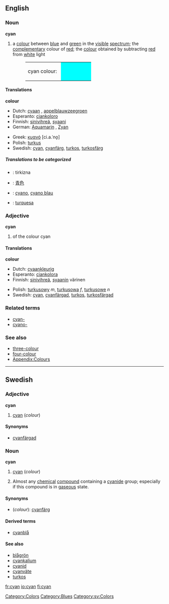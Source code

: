 {{Wikipedia}}
==English==

===Noun===
'''cyan'''
#<!--NColour-->a [[colour]] between [[blue]] and [[green]] in the [[visible]] [[spectrum]]; the [[complementary]] colour of [[red]]; the [[colour]] obtained by subtracting [[red]] from [[white]] light
#:<table><tr><td>cyan colour:&nbsp;</td><td bgcolor="#00FFFF" width="80">&nbsp; </td></tr></table>

====Translations====
<!--NColour-->'''colour'''
{{top}}
*Dutch: [[cyaan]] {{n}}, [[appelblauwzeegroen]] {{n}}
*Esperanto: [[ciankoloro]]
*Finnish: [[sinivihreä]], [[syaani]]
*German: [[Aquamarin]] {{n}}, [[Zyan]] {{n}}
{{mid}}
*Greek: [[κυανό]] [ci.a.ˈno̞] {{n}}
*Polish: [[turkus]] {{m}}
*Swedish: [[cyan#Swedish|cyan]], [[cyanfärg]], [[turkos]], [[turkosfärg]]
{{bottom}}

=====Translations to be categorized=====
{{checktrans}}
<!--Remove this section once all of the translations below have been moved into the tables above.-->
*{{ttbc|Bosnian}}: tirkizna {{f}}
*{{ttbc|Chinese}}: [[青色]]
*{{ttbc|Interlingua}}: [[cyano]], [[cyano blau]]
*{{ttbc|Portuguese}}: [[turquesa]]

===Adjective===
'''cyan'''
#<!--AdjColour--> of the colour cyan

====Translations====
<!--AdjColour-->'''colour'''
{{top}}
*Dutch: [[cyaankleurig]]
*Esperanto: [[ciankolora]]
*Finnish: [[sinivihreä]], [[syaani]]n värinen
{{mid}}
*Polish: [[turkusowy]] ''m'', [[turkusowa]] ''f'', [[turkusowe]] ''n''
*Swedish: [[cyan#Swedish|cyan]], [[cyanfärgad]], [[turkos]], [[turkosfärgad]]
{{bottom}}

===Related terms===
*[[cyan-]]
*[[cyano-]]

===See also===
*[[three-colour]]
*[[four-colour]]
*[[Wiktionary_Appendix:Colours|Appendix:Colours]]

[[Category:Colors]]
[[Category:Blues]]

----
==Swedish==

===Adjective===
'''cyan'''
# [[cyan#English|cyan]] (''colour'')

====Synonyms====
*[[cyanfärgad]]

===Noun===
'''cyan'''
#[[cyan#English|cyan]] (''colour'')
#{{sv-colloquial}} Almost any [[chemical]] [[compound]] containing a [[cyanide]] group; especially if this compound is in [[gaseous]] state.

====Synonyms====
*(''colour''): [[cyanfärg]]

====Derived terms====
*[[cyanblå]]

====See also====
*[[blågrön]]
*[[cyankalium]]
*[[cyanid]]
*[[cyanväte]]
*[[turkos]]

[[Category:sv:Colors]]

[[fr:cyan]]
[[io:cyan]]
[[fi:cyan]]